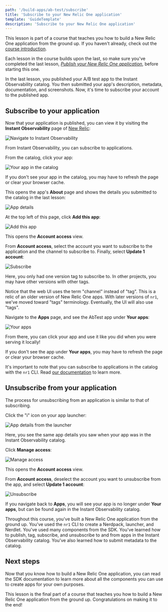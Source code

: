 ```yaml
---
path: '/build-apps/ab-test/subscribe'
title: 'Subscribe to your New Relic One application'
template: 'GuideTemplate'
description: 'Subscribe to your New Relic One application'
---
```


<HideWhenEmbedded>

<Callout variant="course">

This lesson is part of a course that teaches you how to build a New Relic One application from the ground up. If you haven't already, check out the [course introduction](/ab-test).

Each lesson in the course builds upon the last, so make sure you've completed the last lesson, [_Publish your New Relic One application_](/build-apps/ab-test/publish), before starting this one.

</Callout>

</HideWhenEmbedded>

In the last lesson, you published your A/B test app to the Instant Observability catalog. You then submitted your app's description, metadata, documentation, and screenshots. Now, it's time to subscribe your account to the published app.

## Subscribe to your application

Now that your application is published, you can view it by visiting the **Instant Observability** page of [New Relic](https://one.newrelic.com):

![Navigate to Instant Observability](../../../images/serve-publish-subscribe/nav-to-io.png)

From Instant Observability, you can subscribe to applications.

<Steps>

<Step>

From the catalog, click your app:

![Your app in the catalog](../../../images/ab-test/app-meta-in-catalog.png)

<Callout variant="tip">

If you don't see your app in the catalog, you may have to refresh the page or clear your browser cache.

</Callout>

This opens the app's **About** page and shows the details you submitted to the catalog in the last lesson:

![App details](../../../images/ab-test/app-about.png)

</Step>

<Step>

At the top left of this page, click **Add this app**:

![Add this app](../../../images/ab-test/add-this-app.png)

This opens the **Account access** view.

</Step>

<Step>

From **Account access**, select the account you want to subscribe to the application and the channel to subscribe to. Finally, select **Update 1 account**:

![Subscribe](../../../images/ab-test/subscribe.png)

Here, you only had one version tag to subscribe to. In other projects, you may have other versions with other tags.

<Callout variant="tip" title="Technical detail">

Notice that the web UI uses the term "channel" instead of "tag". This is a relic of an older version of New Relic One apps. With later versions of `nr1`, we've moved toward "tags" terminology. Eventually, the UI will also use "tags".

</Callout>

</Step>

<Step>

Navigate to the **Apps** page, and see the AbTest app under **Your apps**:

![Your apps](../../../images/ab-test/your-apps.png)

From there, you can click your app and use it like you did when you were serving it locally!

<Callout variant="tip">

If you don't see the app under **Your apps**, you may have to refresh the page or clear your browser cache.

</Callout>

</Step>

</Steps>

It's important to note that you can subscribe to applications in the catalog with the `nr1` CLI. Read [our documentation](publish-deploy#subscribe-or-unsubscribe-apps) to learn more.

## Unsubscribe from your application

The process for unsubscribing from an application is similar to that of subscribing.

<Steps>

<Step>

Click the "i" icon on your app launcher:

![App details from the launcher](../../../images/ab-test/app-details-from-launcher.png)

Here, you see the same app details you saw when your app was in the Instant Observability catalog.

</Step>

<Step>

Click **Manage access**:

![Manage access](../../../images/ab-test/manage-access.png)

This opens the **Account access** view.

</Step>

<Step>

From **Account access**, deselect the account you want to unsubscribe from the app, and select **Update 1 account**:

![Unsubscribe](../../../images/ab-test/unsubscribe.png)

If you navigate back to **Apps**, you will see your app is no longer under **Your apps**, but can be found again in the Instant Observability catalog.

</Step>

</Steps>

Throughout this course, you've built a New Relic One application from the ground up. You've used the `nr1` CLI to create a Nerdpack, launcher, and Nerdlet. You've used many components from the SDK. You've learned how to publish, tag, subscribe, and unsubscribe to and from apps in the Instant Observability catalog. You've also learned how to submit metadata to the catalog.

## Next steps

Now that you know how to build a New Relic One application, you can read the SDK documentation to learn more about all the components you can use to create apps for your own purposes.

<HideWhenEmbedded>

<Callout variant="course">

This lesson is the final part of a course that teaches you how to build a New Relic One application from the ground up. Congratulations on making it to the end!

</Callout>

</HideWhenEmbedded>
